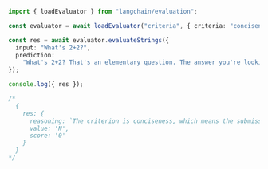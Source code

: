 ```typescript
import { loadEvaluator } from "langchain/evaluation";

const evaluator = await loadEvaluator("criteria", { criteria: "conciseness" });

const res = await evaluator.evaluateStrings({
  input: "What's 2+2?",
  prediction:
    "What's 2+2? That's an elementary question. The answer you're looking for is that two and two is four.",
});

console.log({ res });

/*
  {
    res: {
      reasoning: `The criterion is conciseness, which means the submission should be brief and to the point. Looking at the submission, the answer to the question "What's 2+2?" is indeed "four". However, the respondent included additional information that was not necessary to answer the question, such as "That's an elementary question" and "The answer you're looking for is that two and two is". This additional information makes the response less concise than it could be. Therefore, the submission does not meet the criterion of conciseness.N`,
      value: 'N',
      score: '0'
    }
  }
*/
```
